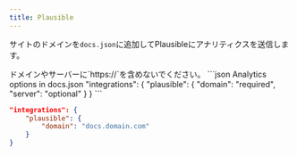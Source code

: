 ```yaml
---
title: Plausible
---
```


サイトのドメインを`docs.json`に追加してPlausibleにアナリティクスを送信します。

<Info>
  ドメインやサーバーに`https://`を含めないでください。
</Info>

<CodeGroup>
  ```json Analytics options in docs.json
  "integrations": {
      "plausible": {
          "domain": "required",
          "server": "optional"
      }
  }
  ```

  ```json Example
  "integrations": {
      "plausible": {
          "domain": "docs.domain.com"
      }
  }
  ```
</CodeGroup>
